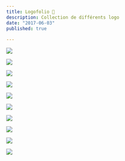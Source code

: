 ```yaml
---
title: Logofolio 🎨
description: Collection de différents logo
date: "2017-06-03"
published: true
  
---
```


![](/logo-1.png)

![](/logo-2.png)

![](/logo-3.png)

![](/logo-4.png)

![](/logo-5.jpeg)

![](/logo-6.jpeg)

![](/logo-7.png)

![](/logo-8.png)

![](/logo-9.png)

![](/logo-10.png)

